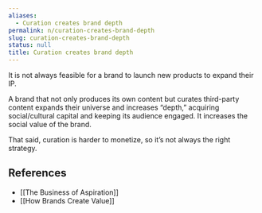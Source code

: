 ```yaml
---
aliases:
  - Curation creates brand depth
permalink: n/curation-creates-brand-depth
slug: curation-creates-brand-depth
status: null
title: Curation creates brand depth
---
```

It is not always feasible for a brand to launch new products to expand their IP.

A brand that not only produces its own content but curates third-party content expands their universe and increases “depth,” acquiring social/cultural capital and keeping its audience engaged. It increases the social value of the brand.

That said, curation is harder to monetize, so it’s not always the right strategy.

## References

- [[The Business of Aspiration]]
- [[How Brands Create Value]]
